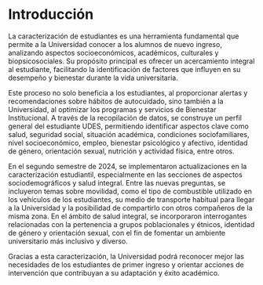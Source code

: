 # Introducción

La caracterización de estudiantes es una herramienta fundamental que permite a la Universidad conocer a los alumnos de nuevo ingreso, analizando aspectos socioeconómicos, académicos, culturales y biopsicosociales. Su propósito principal es ofrecer un acercamiento integral al estudiante, facilitando la identificación de factores que influyen en su desempeño y bienestar durante la vida universitaria.

Este proceso no solo beneficia a los estudiantes, al proporcionar alertas y recomendaciones sobre hábitos de autocuidado, sino también a la Universidad, al optimizar los programas y servicios de Bienestar Institucional. A través de la recopilación de datos, se construye un perfil general del estudiante UDES, permitiendo identificar aspectos clave como salud, seguridad social, situación académica, condiciones sociofamiliares, nivel socioeconómico, empleo, bienestar psicológico y afectivo, identidad de género, orientación sexual, nutrición y actividad física, entre otros.

En el segundo semestre de 2024, se implementaron actualizaciones en la caracterización estudiantil, especialmente en las secciones de aspectos sociodemográficos y salud integral. Entre las nuevas preguntas, se incluyeron temas sobre movilidad, como el tipo de combustible utilizado en los vehículos de los estudiantes, su medio de transporte habitual para llegar a la Universidad y la posibilidad de compartirlo con otros compañeros de la misma zona. En el ámbito de salud integral, se incorporaron interrogantes relacionadas con la pertenencia a grupos poblacionales y étnicos, identidad de género y orientación sexual, con el fin de fomentar un ambiente universitario más inclusivo y diverso.

Gracias a esta caracterización, la Universidad podrá reconocer mejor las necesidades de los estudiantes de primer ingreso y orientar acciones de intervención que contribuyan a su adaptación y éxito académico.

